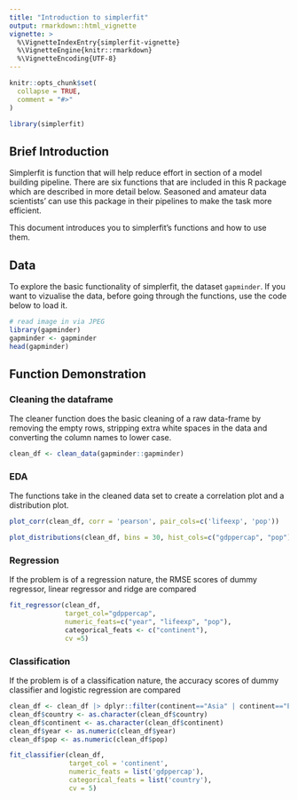 ```yaml
---
title: "Introduction to simplerfit"
output: rmarkdown::html_vignette
vignette: >
  %\VignetteIndexEntry{simplerfit-vignette}
  %\VignetteEngine{knitr::rmarkdown}
  %\VignetteEncoding{UTF-8}
---
```


```r
knitr::opts_chunk$set(
  collapse = TRUE,
  comment = "#>"
)
```

```r
library(simplerfit)
```

## Brief Introduction
Simplerfit is function that will help reduce effort in section of a model building pipeline. There are six functions that are included in this R package which are described in more detail below. Seasoned and amateur data scientists' can use this package in their pipelines to make the task more efficient.

This document introduces you to simplerfit's functions and how to use them.

## Data
To explore the basic functionality of simplerfit, the dataset `gapminder`. If you want to vizualise the data, before going through the functions, use the code below to load it.

```r
# read image in via JPEG
library(gapminder)
gapminder <- gapminder
head(gapminder)
```

## Function Demonstration

### Cleaning the dataframe
The cleaner function does the basic cleaning of a raw data-frame by removing the empty rows, stripping extra white spaces in the data and converting the column names to lower case. 
```r
clean_df <- clean_data(gapminder::gapminder)
```

### EDA
The functions take in the cleaned data set to create a correlation plot and a distribution plot.
```r
plot_corr(clean_df, corr = 'pearson', pair_cols=c('lifeexp', 'pop'))

plot_distributions(clean_df, bins = 30, hist_cols=c("gdppercap", "pop"), density=TRUE)
```

### Regression
If the problem is of a regression nature, the RMSE scores of dummy regressor, linear regressor and ridge are compared
```r
fit_regressor(clean_df, 
              target_col="gdppercap", 
              numeric_feats=c("year", "lifeexp", "pop"), 
              categorical_feats <- c("continent"), 
              cv =5)
```

### Classification
If the problem is of a classification nature, the accuracy scores of dummy classifier and logistic regression are compared
```r
clean_df <- clean_df |> dplyr::filter(continent=="Asia" | continent=="Europe")
clean_df$country <- as.character(clean_df$country)
clean_df$continent <- as.character(clean_df$continent)
clean_df$year <- as.numeric(clean_df$year)
clean_df$pop <- as.numeric(clean_df$pop)

fit_classifier(clean_df, 
               target_col = 'continent', 
               numeric_feats = list('gdppercap'), 
               categorical_feats = list('country'), 
               cv = 5)
```

